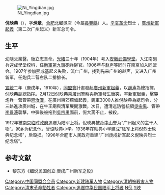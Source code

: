 [[File:Ni_Yingdian.jpg|thumb]]

'''倪映典'''（{{bd|1885年||1910年|2月13日|N}}），字'''炳章'''，[[合肥|合肥]]北鄉吳店（今屬[[長豐縣|長豐縣]]）人。[[辛亥革命|辛亥革命]]烈士 ，[[廣州新軍起義|廣州新軍起義]]（第二次广州起义）新军总司令。

== 生平 ==

幼隨父業醫，後立志革命。[[光緒|光緒]]三十年（1904年）考入[[安徽武備學堂|安徽武備學堂]]。入江南砲兵速成學堂校科，任[[陆军第九镇|新軍第九鎮]]砲兵隊官。1906年与[[赵声|赵声]]等同时在南京加入同盟会。1907年参加熊成基起义失败，流亡广州，找到先来广州的赵声，又进入广州新军，任炮兵二营右队二排排长。

[[宣統|宣統]]二年（庚戌年，1910年），[[同盟會|同盟會]]計畫發起[[廣州新軍起義|廣州新軍起義]]，以[[趙声|趙声]]為總指揮，倪映典副總指挥。2月12日倪映典乘[[廣州|廣州]]警察與新軍發生衝突，率新軍起義，擊斃炮兵一营管帶[[齊汝漢|齊汝漢]]，在廣州東郊燕塘起義，義軍3000人推倪映典為總司令，分三路進攻廣州城，在牛王廟與清军展開激戰。次日，遭清巡防營統領[[吳宗禹|吳宗禹]]、管帶[[李景濂|李景濂]]襲擊，中彈後被拖到[[吳宗禹|吳宗禹]]面前，倪大罵不止，被殺。

1912年被[[南京临时政府|南京临时政府]]追赠为陆军上将。倪映典被[[孙中山|孙中山]]誉为“广州起义的主干人物”。家乡为纪念他，曾设映典小学。1936年在映典小学建成“陆军上将倪烈士映典纪念塔”，后毁损。1996年合肥市人民政府重建“广州庚戌新军起义倪映典烈士纪念塔”。

==参考文献==
<div class="references-small">
<references />
</div>
*黎东方《细说民国创立·庚戌广州新军之役》
{{DEFAULTSORT:Ni}}
[[Category:中国同盟会会员|Category:中国同盟会会员]]
[[Category:新建陆军人物|Category:新建陆军人物]]
[[Category:清朝被殺害人物|Category:清朝被殺害人物]]
[[Category:清末革命牺牲者|Category:清末革命牺牲者]]
[[Category:追赠中华民国陆军上将者|Category:追赠中华民国陆军上将者]]
[[Category:長豐人|N倪]]
[[Category:倪姓|Y映]]